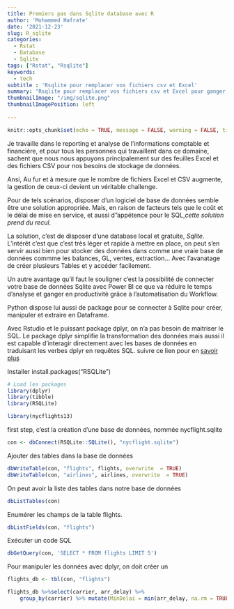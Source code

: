 ```yaml
---
title: Premiers pas dans Sqlite database avec R
author: 'Mohammed Hafrate'
date: '2021-12-23'
slug: R_sqlite
categories: 
  - Rstat
  - Database
  - Sqlite
tags: ["Rstat", "Rsqlite"]
keywords:
  - tech
subtitle : 'Rsqlite pour remplacer vos fichiers csv et Excel'
summary: "Rsqlite pour remplacer vos fichiers csv et Excel pour ganger en effecience et productivité."
thumbnailImage: "/img/sqlite.png"
thumbnailImagePosition: left
  
---
```


```r
knitr::opts_chunk$set(echo = TRUE, message = FALSE, warning = FALSE, tidy = "styler")
```

Je travaille dans le reporting et analyse de l'informations comptable et financiére, et pour tous les personnes qui travaillent dans ce domaine, sachent que nous nous appuyons
principalement sur des feuilles Excel et des fichiers CSV pour nos besoins de stockage de données. 

Ansi, Au fur et à mesure que le nombre de fichiers Excel et CSV augmente, la gestion de ceux-ci devient un véritable challenge. 

Pour de tels scénarios, disposer d'un logiciel de base de données semble être une solution appropriée. Mais, en raison de facteurs tels que le coût et le délai de mise en service, et aussi d"appétence pour le SQL,*cette solution prend du recul*.

La solution, c'est de disposer d'une database local et gratuite, *Sqlite*. L'intérêt c'est que c'est très léger et rapide à mettre en place, on peut s'en servir aussi bien pour stocker des données dans comme une vraie base de données commme les balances, GL, ventes, extraction... Avec l'avanatage de créer plusieurs Tables et y accéder facilement. 

Un  autre avantage qu'il faut le souligner c'est la possibilité de connecter votre base de données Sqlite avec Power BI ce que va réduire le temps d'analyse 
et ganger en productivité grâce à l'automatisation du Workflow.

Python dispose lui aussi de package pour se connecter à Sqlite pour créer, manipuler et extraire en Dataframe.


Avec Rstudio et le puissant package dplyr, on n'a pas besoin de maitriser le SQL. Le package dplyr simplifie la transformation des données mais aussi il est capable d'interagir 
directement avec les bases de données en traduisant les verbes dplyr en requêtes SQL. suivre ce lien pour en [savoir plus](https://db.rstudio.com/getting-started/overview)


Installer install.packages("RSQLite")



```r
# Load les packages
library(dplyr)
library(tibble)
library(RSQLite)
```

```r
library(nycflights13)
```

first step, c'est la création d'une base de données, nommée nycflight.sqlite

```r
con <- dbConnect(RSQLite::SQLite(), "nycflight.sqlite")
```

Ajouter des tables dans la base de données

```r
dbWriteTable(con, "flights", flights, overwrite  = TRUE)
dbWriteTable(con, "airlines", airlines, overwrite  = TRUE)

```

On peut avoir la liste des tables dans notre base de données

```r
dbListTables(con) 
```

Enumérer les champs de la table flights.

```r
dbListFields(con, "flights")
```

Exécuter un code SQL

```r
dbGetQuery(con, 'SELECT * FROM flights LIMIT 5')
```

Pour manipuler les données avec dplyr, on doit créer un 

```r
flights_db <- tbl(con, "flights")
```


```r
flights_db %>%select(carrier, arr_delay) %>% 
    group_by(carrier) %>% mutate(MinDelai = min(arr_delay, na.rm = TRUE ))
    
```

